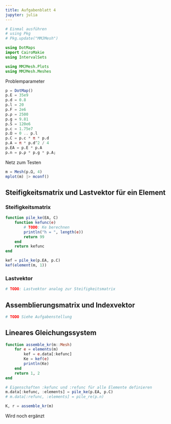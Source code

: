 ```yaml
---
title: Aufgabenblatt 4
jupyter: julia
---
```


```julia
# Einmal ausführen
# using Pkg
# Pkg.update("MMJMesh")

using DotMaps
import CairoMakie
using IntervalSets

using MMJMesh.Plots
using MMJMesh.Meshes
```

Problemparameter

```julia
p = DotMap()
p.E = 35e9
p.d = 0.8
p.l = 20
p.F = 2e6
p.ρ = 2500
p.g = 9.81
p.S = 120e6
p.c = 1.75e7
p.Ω = 0 .. p.l
p.C = p.c * π * p.d
p.A = π * p.d^2 / 4
p.EA = p.E * p.A
p.n = p.ρ * p.g * p.A;
```

Netz zum Testen

```julia
m = Mesh(p.Ω, 4)
mplot(m) |> mconf()
```

## Steifigkeitsmatrix und Lastvektor für ein Element

### Steifigkeitsmatrix

```julia
function pile_ke(EA, C)
    function kefunc(e)
        # TODO: Ke berechnen
        println("h = ", length(e))
        return 99
    end
    return kefunc
end

kef = pile_ke(p.EA, p.C)
kef(element(m, 1))
```

### Lastvektor

```julia
# TODO: Lastvektor analog zur Steifigkeitsmatrix
```

## Assemblierungsmatrix und Indexvektor

```julia
# TODO Siehe Aufgabenstellung
```

## Lineares Gleichungssystem

```julia
function assemble_kr(m::Mesh)
    for e = elements(m)
        kef = e.data[:kefunc]
        Ke = kef(e)
        println(Ke)
    end
    return 1, 2
end

# Eigenschaften :kefunc und :refunc für alle Elemente definieren
m.data[:kefunc, :elements] = pile_ke(p.EA, p.C)
# m.data[:refunc, :elements] = pile_re(p.n)

K, r = assemble_kr(m)
```

Wird noch ergänzt

